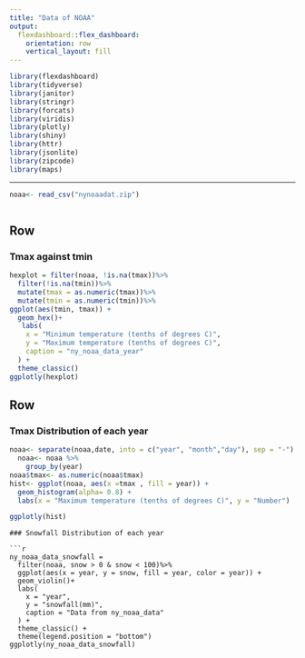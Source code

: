 ```yaml
---
title: "Data of NOAA"
output: 
  flexdashboard::flex_dashboard:
    orientation: row
    vertical_layout: fill
---
```


```r
library(flexdashboard)
library(tidyverse)
library(janitor)
library(stringr)
library(forcats)
library(viridis)
library(plotly)
library(shiny)
library(httr)
library(jsonlite)
library(zipcode)
library(maps)
```

-----------------------------------------------------------------------

```r
noaa<- read_csv("nynoaadat.zip") 

```

```r

```


Row
-----------------------------------------------------------------------

### Tmax against tmin

```r
hexplot = filter(noaa, !is.na(tmax))%>%
  filter(!is.na(tmin))%>%
  mutate(tmax = as.numeric(tmax))%>%
  mutate(tmin = as.numeric(tmin))%>%
ggplot(aes(tmin, tmax)) +
  geom_hex()+
   labs(
    x = "Minimum temperature (tenths of degrees C)",
    y = "Maximum temperature (tenths of degrees C)",
    caption = "ny_noaa_data_year"
  ) + 
  theme_classic()
ggplotly(hexplot)

```

Row {.tabset .tabset-fade}
-----------------------------------------------------------------------

### Tmax Distribution of each year
```r
noaa<- separate(noaa,date, into = c("year", "month","day"), sep = "-")
  noaa<- noaa %>%
    group_by(year)
noaa$tmax<- as.numeric(noaa$tmax)
hist<- ggplot(noaa, aes(x =tmax , fill = year)) + 
  geom_histogram(alpha= 0.8) +
  labs(x = "Maximum temperature (tenths of degrees C)", y = "Number")

ggplotly(hist)

```

```
### Snowfall Distribution of each year

```r
ny_noaa_data_snowfall =
  filter(noaa, snow > 0 & snow < 100)%>%
  ggplot(aes(x = year, y = snow, fill = year, color = year)) + 
  geom_violin()+ 
  labs(
    x = "year",
    y = "snowfall(mm)",
    caption = "Data from ny_noaa_data"
  ) + 
  theme_classic() + 
  theme(legend.position = "bottom")
ggplotly(ny_noaa_data_snowfall)
```

